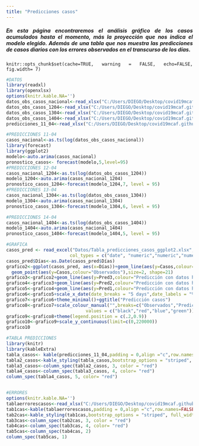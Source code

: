 ```yaml
---
title: "Predicciones casos"
---
```


<div style="text-align: justify">
##### En esta página encontraremos el análisis gráfico de los casos acumulados hasta el momento, más la proyección que nos indica el modelo elegido. Además de una tabla que nos muestra las predicciones de casos diarios con los errores observados en el transcurso de los días. 
<div/>

```rsetup
knitr::opts_chunk$set(cache=TRUE, warning = FALSE, echo=FALSE, fig.width= 7)

```


```r
#DATOS
library(readxl)
library(openxlsx)
options(knitr.kable.NA='')
datos_obs_casos_nacional<-read_xlsx("C:/Users/DIEGO/Desktop/covid19mcaf.github.io/Datos/Covid_19_casos_nacional_r.xlsx")
datos_obs_casos_1204<-read_xlsx("C:/Users/DIEGO/Desktop/covid19mcaf.github.io/Datos/Covid_19_casos_nacional_r_1204.xlsx")
datos_obs_casos_1304<-read_xlsx("C:/Users/DIEGO/Desktop/covid19mcaf.github.io/Datos/Covid_19_casos_nacional_r_1304.xlsx")
datos_obs_casos_1404<-read_xlsx("C:/Users/DIEGO/Desktop/covid19mcaf.github.io/Datos/Covid_19_casos_nacional_r_1404.xlsx")
predicciones_11_04<-read_xlsx("C:/Users/DIEGO/Desktop/covid19mcaf.github.io/Datos/Tabla_predicciones_casos.xlsx")

#PREDICCIONES 11-04
casos_nacional<-as.ts(log(datos_obs_casos_nacional))
library(forecast)
library(ggplot2)
modelo<-auto.arima(casos_nacional)
pronostico_casos<- forecast(modelo,5,level=95)
#PREDICCIONES 12-04
casos_nacional_1204<-as.ts(log(datos_obs_casos_1204))
modelo_1204<-auto.arima(casos_nacional_1204)
pronostico_casos_1204<-forecast(modelo_1204,7, level = 95)
#PREDICCIONES 13-04
casos_nacional_1304<-as.ts(log(datos_obs_casos_1304))
modelo_1304<-auto.arima(casos_nacional_1304)
pronostico_casos_1304<-forecast(modelo_1304,6, level = 95)

#PREDICCIONES 14-04
casos_nacional_1404<-as.ts(log(datos_obs_casos_1404))
modelo_1404<-auto.arima(casos_nacional_1404)
pronostico_casos_1404<-forecast(modelo_1404,5, level = 95)

#GRAFICA
casos_pred <- read_excel("Datos/Tabla_predicciones_casos_ggplot2.xlsx", 
                        col_types = c("date", "numeric","numeric","numeric","numeric"))
casos_pred$Días<-as.Date(casos_pred$Días)
grafico2<-ggplot(casos_pred, aes(x=Días))+geom_line(aes(y=Casos,colour="Observados"))+
  geom_point(aes(y=Casos,colour="Observados"),size=2, shape=21)
grafico3<-grafico2+geom_line(aes(y=Pred3,colour="Predicción con datos hasta el 11/04/2020"))+geom_point(aes(y=Pred3,colour="Predicción con datos hasta el 11/04/2020"),size=2, shape=21)
grafico4<-grafico3+geom_line(aes(y=Pred2,colour="Predicción con datos hasta el 12/04/2020"))+geom_point(aes(y=Pred2,colour="Predicción con datos hasta el 12/04/2020"),size=2, shape=21) 
grafico5<-grafico4+geom_line(aes(y=Pred1,colour="Predicción con datos hasta el 13/04/2020"))+geom_point(aes(y=Pred1,colour="Predicción con datos hasta el 13/04/2020"),size=2, shape=21)  
grafico6<-grafico5+scale_x_date(date_breaks = "5 days",date_labels = "%d-%m")
grafico7<-grafico6+theme_minimal()+ggtitle("Predicción casos")
grafico8<-grafico7+scale_colour_manual("",breaks=c("Observados","Predicción con datos hasta el 11/04/2020","Predicción con datos hasta el 12/04/2020","Predicción con datos hasta el 13/04/2020"),
                              values = c("black","red","blue","green"))
grafico9<-grafico8+theme(legend.position = c(.2,0.9))
grafico10<-grafico9+scale_y_continuous(limit=c(0,220000))
grafico10

#TABLA PREDICCIONES
library(knitr)
library(kableExtra)
tabla_casos<- kable(predicciones_11_04,padding = 0,align ="c",row.names=FALSE,knitr.table.format = "html") 
tabla2_casos<-kable_styling(tabla_casos,bootstrap_options = "striped", full_width = F, position = "float_left") 
tabla3_casos<-column_spec(tabla2_casos, 3, color = "red")
tabla4_casos<-column_spec(tabla3_casos, 4, color= "red")
column_spec(tabla4_casos, 5, color= "red")


#ERRORES
options(knitr.kable.NA='')
tablaerrorescasos<-read_xlsx("C:/Users/DIEGO/Desktop/covid19mcaf.github.io/Datos/Tablaerrorescasos.xlsx")
tab1cas<-kable(tablaerrorescasos,padding = 0,align ="c",row.names=FALSE,knitr.table.format = "html")
tab2cas<-kable_styling(tab1cas,bootstrap_options = "striped", full_width = F, position = "float_left")
tab3cas<-column_spec(tab2cas, 3, color = "red")
tab4cas<-column_spec(tab3cas, 4, color= "red")
tab5cas<-column_spec(tab4cas, 2)
column_spec(tab5cas, 1)



```
